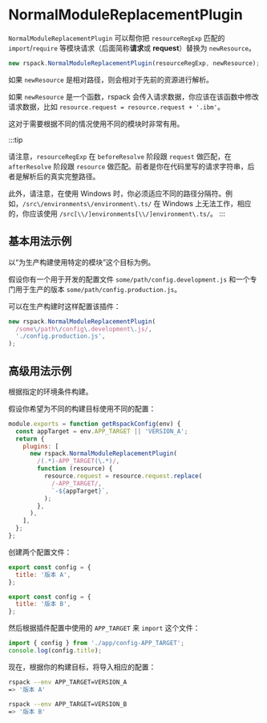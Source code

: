 
<WebpackLicense from="https://webpack.js.org/plugins/normal-module-replacement-plugin/" />

# NormalModuleReplacementPlugin

<ApiMeta addedVersion="0.6.0" />

`NormalModuleReplacementPlugin` 可以帮你把 `resourceRegExp` 匹配的 `import`/`require` 等模块请求（后面简称**请求**或 **request**）替换为 `newResource`。

```js
new rspack.NormalModuleReplacementPlugin(resourceRegExp, newResource);
```

如果 `newResource` 是相对路径，则会相对于先前的资源进行解析。

如果 `newResource` 是一个函数，rspack 会传入请求数据，你应该在该函数中修改请求数据，比如 `resource.request = resource.request + '.ibm'`。

这对于需要根据不同的情况使用不同的模块时非常有用。

:::tip

请注意，`resourceRegExp` 在 `beforeResolve` 阶段跟 `request` 做匹配，在 `afterResolve` 阶段跟 `resource` 做匹配。前者是你在代码里写的请求字符串，后者是解析后的真实完整路径。

此外，请注意，在使用 Windows 时，你必须适应不同的路径分隔符。例如，`/src\/environments\/environment\.ts/` 在 Windows 上无法工作，相应的，你应该使用 `/src[\\/]environments[\\/]environment\.ts/`。
:::

## 基本用法示例

以“为生产构建使用特定的模块”这个目标为例。

假设你有一个用于开发的配置文件 `some/path/config.development.js` 和一个专门用于生产的版本 `some/path/config.production.js`。

可以在生产构建时这样配置该插件：

```javascript
new rspack.NormalModuleReplacementPlugin(
  /some\/path\/config\.development\.js/,
  './config.production.js',
);
```

## 高级用法示例

根据指定的环境条件构建。

假设你希望为不同的构建目标使用不同的配置：

```javascript
module.exports = function getRspackConfig(env) {
  const appTarget = env.APP_TARGET || 'VERSION_A';
  return {
    plugins: [
      new rspack.NormalModuleReplacementPlugin(
        /(.*)-APP_TARGET(\.*)/,
        function (resource) {
          resource.request = resource.request.replace(
            /-APP_TARGET/,
            `-${appTarget}`,
          );
        },
      ),
    ],
  };
};
```

创建两个配置文件：

```js title="app/config-VERSION_A.js"
export const config = {
  title: '版本 A',
};
```

```js title="app/config-VERSION_B.js"
export const config = {
  title: '版本 B',
};
```

然后根据插件配置中使用的 `APP_TARGET` 来 `import` 这个文件：

```js
import { config } from './app/config-APP_TARGET';
console.log(config.title);
```

现在，根据你的构建目标，将导入相应的配置：

```bash
rspack --env APP_TARGET=VERSION_A
=> '版本 A'

rspack --env APP_TARGET=VERSION_B
=> '版本 B'
```
